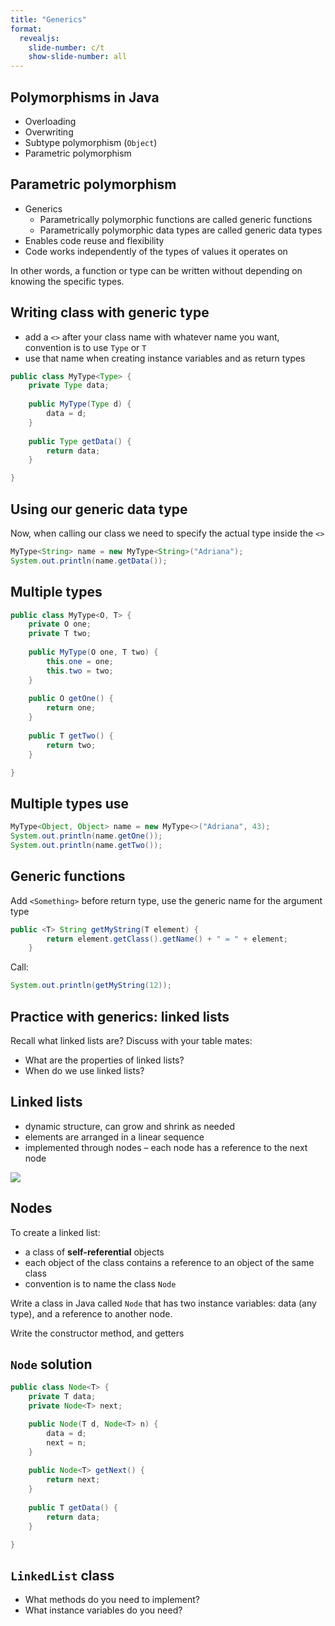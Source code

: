 ```yaml
---
title: "Generics"
format:
  revealjs:
    slide-number: c/t
    show-slide-number: all
---
```


## Polymorphisms in Java

* Overloading
* Overwriting
* Subtype polymorphism (`Object`)
* Parametric polymorphism


## Parametric polymorphism

* Generics
    * Parametrically polymorphic functions are called generic functions
    * Parametrically polymorphic data types are called generic data types
* Enables code reuse and flexibility
* Code works independently of the types of values it operates on

In other words, a function or type can be written without depending on knowing the specific types.


## Writing class with generic type

* add a `<>` after your class name with whatever name you want, convention is to use `Type` or `T`
* use that name when creating instance variables and as return types


```java
public class MyType<Type> {
	private Type data;
	
	public MyType(Type d) {
		data = d;
	}
	
	public Type getData() {
		return data;
	}

}
```

## Using our generic data type

Now, when calling our class we need to specify the actual type inside the `<>`

```java
MyType<String> name = new MyType<String>("Adriana");
System.out.println(name.getData());
```

## Multiple types

```java
public class MyType<O, T> {
	private O one;
	private T two;
	
	public MyType(O one, T two) {
		this.one = one;
		this.two = two;
	}
	
	public O getOne() {
		return one;
	}
	
	public T getTwo() {
		return two;
	}

}
```

## Multiple types use

```java
MyType<Object, Object> name = new MyType<>("Adriana", 43);
System.out.println(name.getOne());
System.out.println(name.getTwo());
```

## Generic functions

Add `<Something>` before return type, use the generic name for the 
argument type

```java
public <T> String getMyString(T element) {
		return element.getClass().getName() + " = " + element;
	}
```

Call:

```java
System.out.println(getMyString(12));
```

## Practice with generics: linked lists

Recall what linked lists are? Discuss with your table mates:

* What are the properties of linked lists?
* When do we use linked lists?

## Linked lists

* dynamic structure, can grow and shrink as needed  
* elements are arranged in a linear sequence 
* implemented through nodes -- each node has a reference to the next node

![](images/singly.png)

## Nodes

To create a linked list:

* a class of **self-referential** objects
* each object of the class contains a reference to an object of the same class
* convention is to name the class `Node`

Write a class in Java called `Node` that has two instance variables: data (any type), and a reference to another node.

Write the constructor method, and getters

## `Node` solution

```java
public class Node<T> {
	private T data;
    private Node<T> next;

    public Node(T d, Node<T> n) {
        data = d;
        next = n;
    }
    
    public Node<T> getNext() {
    	return next;
    }
    
    public T getData() {
    	return data;
    }

}
```

## `LinkedList` class

* What methods do you need to implement?
* What instance variables do you need?
